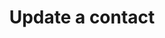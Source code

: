 ---
title: 'Update a contact'
description: 'Update a contacts from any connected CRM'
openapi: "PATCH /crm/contact"
---